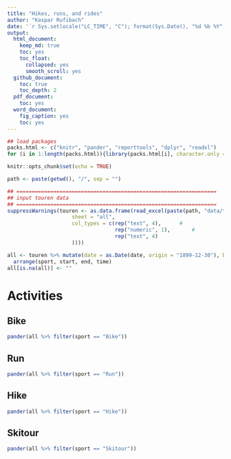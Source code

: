 ```yaml
---
title: "Hikes, runs, and rides"
author: "Kaspar Rufibach"
date: '`r Sys.setlocale("LC_TIME", "C"); format(Sys.Date(), "%d %b %Y")`'
output:
  html_document:
    keep_md: true
    toc: yes
    toc_float:
      collapsed: yes
      smooth_scroll: yes
  github_document: 
    toc: true
    toc_depth: 2
  pdf_document:
    toc: yes
  word_document:
    fig_caption: yes
    toc: yes
---
```


```r
## load packages
packs.html <- c("knitr", "pander", "reporttools", "dplyr", "readxl")
for (i in 1:length(packs.html)){library(packs.html[i], character.only = TRUE)}

knitr::opts_chunk$set(echo = TRUE)

path <- paste(getwd(), "/", sep = "")

## =================================================================
## input touren data
## =================================================================
suppressWarnings(touren <- as.data.frame(read_excel(paste(path, "data/touren.xls", sep = ""), 
                     sheet = "all",
                     col_types = c(rep("text", 4),      # 
                                   rep("numeric", 1),       # 
                                   rep("text", 4)
                     ))))

all <- touren %>% mutate(date = as.Date(date, origin = "1899-12-30"), begleitung1 = NULL, begleitung2 = NULL, region = NULL, kommentar = NULL) %>% 
  arrange(sport, start, end, time)
all[is.na(all)] <- ""
```

# Activities {.tabset .tabset-fade .tabset-pills}

## Bike

```r
pander(all %>% filter(sport == "Bike")) 
```


## Run

```r
pander(all %>% filter(sport == "Run")) 
```


## Hike

```r
pander(all %>% filter(sport == "Hike")) 
```

## Skitour

```r
pander(all %>% filter(sport == "Skitour")) 
```
